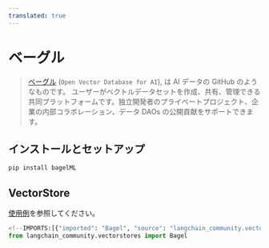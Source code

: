 ```yaml
---
translated: true
---
```


# ベーグル

> [ベーグル](https://www.bagel.net/) (`Open Vector Database for AI`), は AI データの GitHub のようなものです。
ユーザーがベクトルデータセットを作成、共有、管理できる共同プラットフォームです。独立開発者のプライベートプロジェクト、企業の内部コラボレーション、データ DAOs の公開貢献をサポートできます。

## インストールとセットアップ

```bash
pip install bagelML
```

## VectorStore

[使用例](/docs/integrations/vectorstores/bagel)を参照してください。

```python
<!--IMPORTS:[{"imported": "Bagel", "source": "langchain_community.vectorstores", "docs": "https://api.python.langchain.com/en/latest/vectorstores/langchain_community.vectorstores.bagel.Bagel.html", "title": "Bagel"}]-->
from langchain_community.vectorstores import Bagel
```
